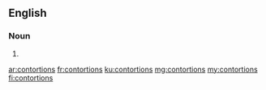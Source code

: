 ==English==

===Noun===
{{head|en|noun plural form}}

# {{plural of|contortion|lang=en}}

[[ar:contortions]]
[[fr:contortions]]
[[ku:contortions]]
[[mg:contortions]]
[[my:contortions]]
[[fi:contortions]]